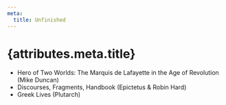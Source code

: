 ```yaml
---
meta:
  title: Unfinished
---
```


# {attributes.meta.title}

- Hero of Two Worlds: The Marquis de Lafayette in the Age of Revolution (Mike Duncan)
- Discourses, Fragments, Handbook (Epictetus & Robin Hard)
- Greek Lives (Plutarch)

